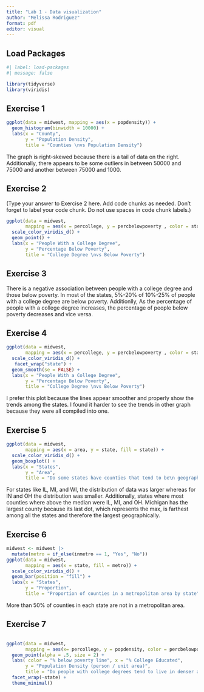 ```yaml
---
title: "Lab 1 - Data visualization"
author: "Melissa Rodriguez"
format: pdf
editor: visual
---
```


## Load Packages

```r
#| label: load-packages
#| message: false

library(tidyverse)
library(viridis)
```

## Exercise 1

```r
ggplot(data = midwest, mapping = aes(x = popdensity)) + 
  geom_histogram(binwidth = 10000) +
  labs(x = "County", 
       y = "Population Density", 
       title = "Counties \nvs Population Density")
```

The graph is right-skewed because there is a tail of data on the right. Additionally, there appears to be some outliers in between 50000 and 75000 and another between 75000 and 1000.

## Exercise 2

(Type your answer to Exercise 2 here. Add code chunks as needed. Don't forget to label your code chunk. Do not use spaces in code chunk labels.)

```r
ggplot(data = midwest, 
       mapping = aes(x = percollege, y = percbelowpoverty , color = state)) +
  scale_color_viridis_d() + 
  geom_point() +
  labs(x = "People With a College Degree", 
       y = "Percentage Below Poverty", 
       title = "College Degree \nvs Below Poverty")
```

## Exercise 3

There is a negative association between people with a college degree and those below poverty. In most of the states, 5%-20% of 10%-25% of people with a college degree are below poverty. Additionlly, As the percentage of people with a college degree increases, the percentage of people below poverty decreases and vice versa.

## Exercise 4

```r
ggplot(data = midwest, 
       mapping = aes(x = percollege, y = percbelowpoverty , color = state)) +
  scale_color_viridis_d() + 
   facet_wrap("state") +
  geom_smooth(se = FALSE) +
  labs(x = "People With a College Degree", 
       y = "Percentage Below Poverty", 
       title = "College Degree \nvs Below Poverty")
```

I prefer this plot because the lines appear smoother and properly show the trends among the states. I found it harder to see the trends in other graph because they were all compiled into one.

## Exercise 5

```r
ggplot(data = midwest, 
       mapping = aes(x = area, y = state, fill = state)) +
  scale_color_viridis_d() +
  geom_boxplot() +
  labs(x = "States", 
       y = "Area", 
       title = "Do some states have counties that tend to be\n geographically larger than others?")
```

For states like IL, MI, and WI, the distribution of data was larger whereas for IN and OH the distribution was smaller. Additionally, states where most counties where above the median were IL, MI, and OH. Michigan has the largest county because its last dot, which represents the max, is farthest among all the states and therefore the largest geographically.

## Exercise 6

```r
midwest <- midwest |>
  mutate(metro = if_else(inmetro == 1, "Yes", "No"))
ggplot(data = midwest, 
       mapping = aes(x = state, fill = metro)) +
  scale_color_viridis_d() +
  geom_bar(position = "fill") +
  labs(x = "States", 
       y = "Proportion", 
       title = "Proportion of counties in a metropolitan area by state")
```

More than 50% of counties in each state are not in a metropolitan area.

## Exercise 7

![]()

```r
ggplot(data = midwest, 
       mapping = aes(x= percollege, y = popdensity, color = percbelowpoverty)) +
  geom_point(alpha = .5, size = 2) +
  labs( color = "% below poverty line", x = "% College Educated", 
       y = "Population Density (person / unit area)", 
       title = "Do people with college degrees tend to live in denser areas?") +
  facet_wrap(~state) +
  theme_minimal() 
```
